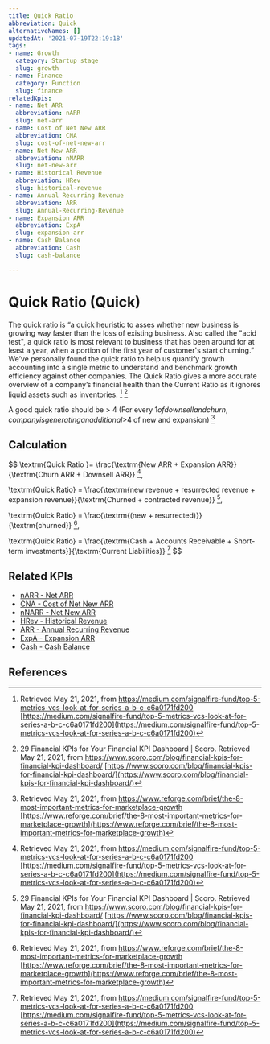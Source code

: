 ```yaml
---
title: Quick Ratio
abbreviation: Quick
alternativeNames: []
updatedAt: '2021-07-19T22:19:18'
tags:
- name: Growth
  category: Startup stage
  slug: growth
- name: Finance
  category: Function
  slug: finance
relatedKpis:
- name: Net ARR
  abbreviation: nARR
  slug: net-arr
- name: Cost of Net New ARR
  abbreviation: CNA
  slug: cost-of-net-new-arr
- name: Net New ARR
  abbreviation: nNARR
  slug: net-new-arr
- name: Historical Revenue
  abbreviation: HRev
  slug: historical-revenue
- name: Annual Recurring Revenue
  abbreviation: ARR
  slug: Annual-Recurring-Revenue
- name: Expansion ARR
  abbreviation: ExpA
  slug: expansion-arr
- name: Cash Balance
  abbreviation: Cash
  slug: cash-balance

---
```


# Quick Ratio (Quick)

The quick ratio is “a quick heuristic to asses whether new business is growing way faster than the loss of existing business.  Also called the "acid test", a quick ratio is most relevant to business that has been around for at least a year, when a portion of the first year of customer's start churning.” We’ve personally found the quick ratio to help us quantify growth accounting into a single metric to understand and benchmark growth efficiency against other companies. The Quick Ratio gives a more accurate overview of a company’s financial health than the Current Ratio as it ignores liquid assets such as inventories. [^1] [^2]


A good quick ratio should be > 4 (For every $1 of downsell and churn, company is generating an additional >$4 of new and expansion) [^3]

## Calculation

$$
\textrm{Quick Ratio }= \frac{\textrm{New ARR + Expansion ARR}}{\textrm{Churn ARR + Downsell ARR}} [^1],

\textrm{Quick Ratio} = \frac{\textrm{new revenue + resurrected revenue + expansion revenue}}{\textrm{Churned + contracted revenue}} [^2],

\textrm{Quick Ratio} = \frac{\textrm{(new + resurrected)}}{\textrm{churned}} [^3],
 
\textrm{Quick Ratio} = \frac{\textrm{Cash + Accounts Receivable + Short-term investments}}{\textrm{Current Liabilities}} [^4]
$$



## Related KPIs

- [nARR - Net ARR](/en/kpis/net-arr)
- [CNA - Cost of Net New ARR](/en/kpis/cost-of-net-new-arr)
- [nNARR - Net New ARR](/en/kpis/net-new-arr)
- [HRev - Historical Revenue](/en/kpis/historical-revenue)
- [ARR - Annual Recurring Revenue](/en/kpis/Annual-Recurring-Revenue)
- [ExpA - Expansion ARR](/en/kpis/expansion-arr)
- [Cash - Cash Balance](/en/kpis/cash-balance)

## References

[^1]:   Retrieved May 21, 2021, from https://medium.com/signalfire-fund/top-5-metrics-vcs-look-at-for-series-a-b-c-c6a0171fd200 [https://medium.com/signalfire-fund/top-5-metrics-vcs-look-at-for-series-a-b-c-c6a0171fd200](https://medium.com/signalfire-fund/top-5-metrics-vcs-look-at-for-series-a-b-c-c6a0171fd200)
[^2]:  29 Financial KPIs for Your Financial KPI Dashboard | Scoro. Retrieved May 21, 2021, from https://www.scoro.com/blog/financial-kpis-for-financial-kpi-dashboard/ [https://www.scoro.com/blog/financial-kpis-for-financial-kpi-dashboard/](https://www.scoro.com/blog/financial-kpis-for-financial-kpi-dashboard/)
[^3]:   Retrieved May 21, 2021, from https://www.reforge.com/brief/the-8-most-important-metrics-for-marketplace-growth [https://www.reforge.com/brief/the-8-most-important-metrics-for-marketplace-growth](https://www.reforge.com/brief/the-8-most-important-metrics-for-marketplace-growth)
[^4]:   Retrieved May 21, 2021, from https://medium.com/signalfire-fund/top-5-metrics-vcs-look-at-for-series-a-b-c-c6a0171fd200 [https://medium.com/signalfire-fund/top-5-metrics-vcs-look-at-for-series-a-b-c-c6a0171fd200](https://medium.com/signalfire-fund/top-5-metrics-vcs-look-at-for-series-a-b-c-c6a0171fd200)
[^5]: A Quantitative Approach to Product Market Fit, https://tribecap.co/a-quantitative-approach-to-product-market-fit/ [https://tribecap.co/a-quantitative-approach-to-product-market-fit/](https://tribecap.co/a-quantitative-approach-to-product-market-fit/)
[^6]:   Retrieved May 21, 2021, from https://medium.com/swlh/diligence-at-social-capital-part-1-accounting-for-user-growth-4a8a449fddfc [https://medium.com/swlh/diligence-at-social-capital-part-1-accounting-for-user-growth-4a8a449fddfc](https://medium.com/swlh/diligence-at-social-capital-part-1-accounting-for-user-growth-4a8a449fddfc)
[^7]:  29 Financial KPIs for Your Financial KPI Dashboard | Scoro. Retrieved May 21, 2021, from https://www.scoro.com/blog/financial-kpis-for-financial-kpi-dashboard/ [https://www.scoro.com/blog/financial-kpis-for-financial-kpi-dashboard/](https://www.scoro.com/blog/financial-kpis-for-financial-kpi-dashboard/)
